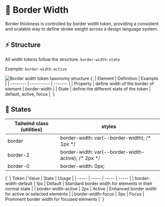 
<Meta title="Foundations/Border/Width" of={BorderWidth} />

# 📏 Border Width

Border thickness is controlled by border width token, providing a consistent and scalable way to define stroke weight across a design language system.

## ⚡ Structure

All width tokens follow the structure: `border-width-state`

Example: `border-width-active`

<img src={borderWidthTaxonomy} alt="Border width token taxonomy structure" />

<Markdown>
  {`
| Element  | Definition | Example |
| -------- | ---------- | ------- |
| Property | define width of the border of element | border-width |
| State    | define the different state of the token | default, active, focus |
`}
</Markdown>

## 🔄 States

<Canvas></Canvas>

<div className="my-24 overflow-hidden rounded-lg">
  <table className="w-full">
    <thead>
      <tr className="border-b border-muted bg-muted">
        <th className="font-medium p-12 text-left text-on-accent body-3">
          Tailwind class (utilities)
        </th>
        <th className="font-medium p-12 text-left text-on-accent body-3">
          styles
        </th>
      </tr>
    </thead>
    <tbody className="bg-canvas">
      <tr className="border-b border-muted">
        <td className="text-accent p-12 font-mono body-4">border</td>
        <td className="p-12 font-mono text-muted body-4">
          border-width: var(--border-width); /* 1px */
        </td>
      </tr>
      <tr className="border-b border-muted">
        <td className="text-accent p-12 font-mono body-4">border-2</td>
        <td className="p-12 font-mono text-muted body-4">
          border-width: var(--border-width-active); /* 2px */
        </td>
      </tr>
      <tr>
        <td className="text-accent p-12 font-mono body-4">border-0</td>
        <td className="p-12 font-mono text-muted body-4">border-width: 0px;</td>
      </tr>
    </tbody>
  </table>
</div>

<Markdown>
  {`
| Token | Value | State | Usage |
| ----- | ----- | ----- | ----- |
| border-width-default | 1px | Default | Standard border width for elements in their normal state |
| border-width-active | 2px | Active | Enhanced border width for active or selected elements |
| border-width-focus | 3px | Focus | Prominent border width for focused elements |
`}
</Markdown>
